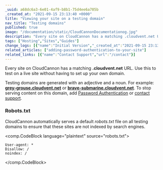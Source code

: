 ```yaml
---
_uuid: a68dc6a3-6e01-4af9-b8b1-75d4ee6a705b
_created_at: "2021-09-15 23:13:40 +0000"
title: "Viewing your site on a testing domain"
nav_title: "Testing domains"
published: true
image: "/documentation/static/CloudCannonDocumentationog.jpg"
description: "Every site on CloudCannon has a matching .cloudvent.net URL. Use this to test on a live site, without having to set up your own domain."
tags: ["Hosting","Sites","Guides"]
change_logs: [{"name":"Initial Version","_created_at":"2021-09-15 23:13:40 +0000"}]
related_articles: ["adding-password-authentication-to-your-site"]
related_links: [{"name":"Contact Support","url":"/contact"}]
---
```

Every site on CloudCannon has a matching **.cloudvent.net** URL. Use this to test on a live site without having to set up your own domain.

Testing domains are generated with an adjective and a noun. For example: [**grey-grouse.cloudvent.net**](https://grey-grouse.cloudvent.net/) or [**brave-submarine.cloudvent.net**](https://brave-submarine.cloudvent.net/). To stop serving content on this domain, add [Password Authentication](/documentation/host/authentication/password/) or [contact support](/contact).

### Robots.txt
CloudCannon automatically serves a default *robots.txt* file on all testing domains to ensure that these sites are not indexed by search engines.

<comp.CodeBlock language="plaintext" source="robots.txt">
```
User-agent: *
Disallow: /
noindex: /
```
</comp.CodeBlock>
